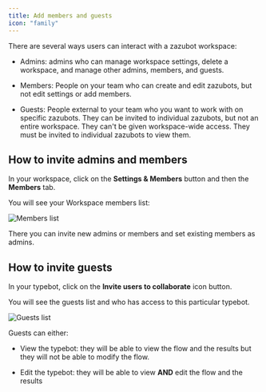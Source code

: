 ```yaml
---
title: Add members and guests
icon: "family"
---
```


There are several ways users can interact with a zazubot workspace:

- Admins: admins who can manage workspace settings, delete a workspace, and manage other admins, members, and guests.

- Members: People on your team who can create and edit zazubots, but not edit settings or add members.

- Guests: People external to your team who you want to work with on specific zazubots. They can be invited to individual zazubots, but not an entire workspace. They can't be given workspace-wide access. They must be invited to individual zazubots to view them.

## How to invite admins and members

In your workspace, click on the **Settings & Members** button and then the **Members** tab.

You will see your Workspace members list:

<Frame>
  <img src="/images/workspace/members.png" alt="Members list" />
</Frame>

There you can invite new admins or members and set existing members as admins.

## How to invite guests

In your typebot, click on the **Invite users to collaborate** icon button.

You will see the guests list and who has access to this particular typebot.

<Frame>
  <img src="/images/workspace/guests.png" alt="Guests list" />
</Frame>

Guests can either:

- View the typebot: they will be able to view the flow and the results but they will not be able to modify the flow.

- Edit the typebot: they will be able to view **AND** edit the flow and the results

